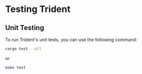 # Testing Trident

## Unit Testing

To run Trident's unit tests, you can use the following command:

```bash
cargo test --all
```

or

```bash
make test
```